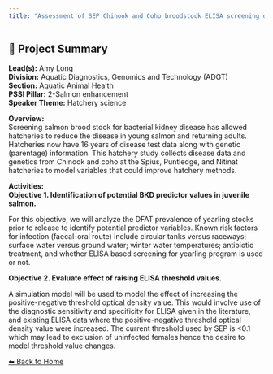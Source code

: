 ---
title: "Assessment of SEP Chinook and Coho broodstock ELISA screening data by modelling for explanatory variables, and yearling DFAT prevalence data by modelling for predictive variables."
---

## 🧬 Project Summary

**Lead(s):** Amy Long  
**Division:** Aquatic Diagnostics, Genomics and Technology (ADGT)  
**Section:** Aquatic Animal Health  
**PSSI Pillar:** 2-Salmon enhancement  
**Speaker Theme:** Hatchery science  

**Overview:**  
Screening salmon brood stock for bacterial kidney disease has allowed hatcheries to reduce the disease in young salmon and returning adults. Hatcheries now have 16 years of disease test data along with genetic (parentage) information. This hatchery study collects disease data and genetics from Chinook and coho at the Spius, Puntledge, and Nitinat hatcheries
 to model variables that could improve hatchery methods.   

**Activities:**  
__Objective 1. Identification of potential BKD predictor values in juvenile salmon.__
For this objective, we will analyze the DFAT prevalence of yearling stocks prior to release to identify potential predictor variables. Known risk factors for infection (faecal-oral route) include circular tanks versus raceways; surface water versus ground water; winter water temperatures; antibiotic treatment, and whether ELISA based screening for yearling program is used or not.

**Objective 2. Evaluate effect of raising ELISA threshold values.** 
A simulation model will be used to model the effect of increasing the positive-negative threshold optical density value. This would involve use of the diagnostic sensitivity and specificity for ELISA given in the literature, and existing ELISA data where the positive-negative threshold optical density value were increased. The current threshold used by SEP is <0.1 which may lead to exclusion of uninfected females hence the desire to model threshold value changes.

[⬅ Back to Home](../index.qmd)
